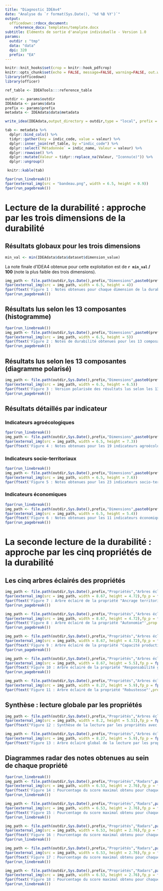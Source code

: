 ```yaml
---
title: "Diagnostic IDEAv4"
date: "Analyse du `r format(Sys.Date(), '%d %B %Y')`"
output: 
  officedown::rdocx_document:
    reference_docx: templates/template.docx
subtitle: Eléments de sortie d'analyse individuelle - Version 1.0
params:
  outdir : "tmp"
  data: "data"
  dpi: 320
  prefix: "EA"
---
```


```r
knitr::knit_hooks$set(crop = knitr::hook_pdfcrop)
knitr::opts_chunk$set(echo = FALSE, message=FALSE, warning=FALSE, out.width = "100%", fig.align = "center",crop = TRUE, dpi = params$dpi)
library(officedown)
library(officer)
```

```r
ref_table <- IDEATools:::reference_table
```

```r
outdir <- params$outdir
IDEAdata <- params$data
prefix <- params$prefix
metadata <- IDEAdata$data$metadata

write_idea(IDEAdata,output_directory = outdir,type = "local", prefix = prefix,dpi = params$dpi, quiet = TRUE)
```

```r
tab <- metadata %>%
  dplyr::bind_cols() %>% 
  tidyr::gather(key = indic_code, value = valeur) %>%
  dplyr::inner_join(ref_table, by ="indic_code") %>%
  dplyr::select(`Métadonnée` = indic_name, Valeur = valeur) %>%
  dplyr::rowwise() %>%
  dplyr::mutate(Valeur = tidyr::replace_na(Valeur, "Iconnu(e)")) %>% 
  dplyr::ungroup()

 knitr::kable(tab)
```

```r
fpar(run_linebreak())
fpar(external_img(src = "bandeau.png", width = 6.5, height = 0.9))
fpar(run_pagebreak())
```

# Lecture de la durabilité : approche par les trois dimensions de la durabilité

## Résultats globaux pour les trois dimensions

```r
min_val <- min(IDEAdata$data$dataset$dimension_value)
```

La note finale d'IDEA4 obtenue pour cette exploitation est de **`r min_val` / 100** (note la plus faible des trois dimensions).

```r
img_path <- file.path(outdir,Sys.Date(),prefix,"Dimensions",paste0(prefix,"_","Dimensions.png"))
fpar(external_img(src = img_path, width = 6.5, height = 4))
fpar(ftext('Figure 1 : Notes obtenues pour chaque dimension de la durabilité',prop = fp_text(italic = TRUE)), fp_p = fp_par(padding = 20,text.align = "center"))
fpar(run_pagebreak())
```

## Résultats lus selon les 13 composantes (histogramme)

```r
fpar(run_linebreak())
img_path <- file.path(outdir,Sys.Date(),prefix,"Dimensions",paste0(prefix,"_","Composantes.png"))
fpar(external_img(src = img_path, width = 6.5, height = 5))
fpar(ftext('Figure 2 : Notes de durabilité obtenues pour les 13 composantes',prop = fp_text(italic = TRUE)), fp_p = fp_par(padding = 20,text.align = "center"))
fpar(run_pagebreak())
```

## Résultats lus selon les 13 composantes (diagramme polarisé)

```r
img_path <- file.path(outdir,Sys.Date(),prefix,"Dimensions",paste0(prefix,"_","Composantes polarisées.png"))
fpar(external_img(src = img_path, width = 6.5, height = 6.5))
fpar(ftext('Figure 3 : Version polarisée des résultats lus selon les 13 composantes',prop = fp_text(italic = TRUE)), fp_p = fp_par(padding = 20,text.align = "center"))
fpar(run_pagebreak())
```

## Résultats détaillés par indicateur

### Indicateurs agroécologiques

```r
fpar(run_linebreak())
img_path <- file.path(outdir,Sys.Date(),prefix,"Dimensions",paste0(prefix,"_","Indicateurs Agroécologiques.png"))
fpar(external_img(src = img_path, width = 6.5, height = 7.3))
fpar(ftext('Figure 4 : Notes obtenues pour les 19 indicateurs agroécologiques, regroupés par composante',prop = fp_text(italic = TRUE)), fp_p = fp_par(padding = 20,text.align = "center"))
```

### Indicateurs socio-territoriaux

```r
fpar(run_linebreak())
img_path <- file.path(outdir,Sys.Date(),prefix,"Dimensions",paste0(prefix,"_","Indicateurs Socio-Territoriaux.png"))
fpar(external_img(src = img_path, width = 6.5, height = 7.6))
fpar(ftext('Figure 5 : Notes obtenues pour les 23 indicateurs socio-territoriaux, regroupés par composante',prop = fp_text(italic = TRUE)), fp_p = fp_par(padding = 20,text.align = "center"))
```

### Indicateurs économiques

```r
fpar(run_linebreak())
img_path <- file.path(outdir,Sys.Date(),prefix,"Dimensions",paste0(prefix,"_","Indicateurs Economiques.png"))
fpar(external_img(src = img_path, width = 6.5, height = 5.4))
fpar(ftext('Figure 6 : Notes obtenues pour les 11 indicateurs économiques, regroupés par composante',prop = fp_text(italic = TRUE)), fp_p = fp_par(padding = 20,text.align = "center"))
fpar(run_pagebreak())
```

<!---BLOCK_LANDSCAPE_START--->

# La seconde lecture de la durabilité : approche par les cinq propriétés de la durabilité

## Les cinq arbres éclairés des propriétés

```r
img_path <- file.path(outdir,Sys.Date(),prefix,"Propriétés","Arbres éclairés",paste0(prefix,"_","Ancrage Territorial.png"))
fpar(external_img(src = img_path, width = 8.67, height = 4.72),fp_p = fp_par(text.align = "center"))
fpar(ftext('Figure 7 : Arbre éclairé de la propriété "Ancrage territorial"',prop = fp_text(italic = TRUE)), fp_p = fp_par(padding = 20,text.align = "center"))
fpar(run_pagebreak())
```

```r
img_path <- file.path(outdir,Sys.Date(),prefix,"Propriétés","Arbres éclairés",paste0(prefix,"_","Autonomie.png"))
fpar(external_img(src = img_path, width = 8.67, height = 4.72),fp_p = fp_par(text.align = "center"))
fpar(ftext('Figure 8 : Arbre éclairé de la propriété "Autonomie"',prop = fp_text(italic = TRUE)), fp_p = fp_par(padding = 20,text.align = "center"))
fpar(run_pagebreak())
```

```r
img_path <- file.path(outdir,Sys.Date(),prefix,"Propriétés","Arbres éclairés",paste0(prefix,"_","Capacité productive et reproductive de biens et de services.png"))
fpar(external_img(src = img_path, width = 8.67, height = 4.72),fp_p = fp_par(text.align = "center"))
fpar(ftext('Figure 9 : Arbre éclairé de la propriété "Capacité productive et reproductive de biens et de services"',prop = fp_text(italic = TRUE)), fp_p = fp_par(padding = 20,text.align = "center"))
fpar(run_pagebreak())
```

```r
img_path <- file.path(outdir,Sys.Date(),prefix,"Propriétés","Arbres éclairés",paste0(prefix,"_","Responsabilité globale.png"))
fpar(external_img(src = img_path, width = 8.67, height = 5.5),fp_p = fp_par(text.align = "center"))
fpar(ftext('Figure 10 : Arbre éclairé de la propriété "Responsabilité globale"',prop = fp_text(italic = TRUE)), fp_p = fp_par(padding = 20,text.align = "center"))
fpar(run_pagebreak())
```

```r
img_path <- file.path(outdir,Sys.Date(),prefix,"Propriétés","Arbres éclairés",paste0(prefix,"_","Robustesse.png"))
fpar(external_img(src = img_path, width = 8.27, height = 5.9),fp_p = fp_par(text.align = "center"))
fpar(ftext('Figure 11 : Arbre éclairé de la propriété "Robustesse"',prop = fp_text(italic = TRUE)), fp_p = fp_par(padding = 20,text.align = "center"))
```

## Synthèse : lecture globale par les propriétés

```r
img_path <- file.path(outdir,Sys.Date(),prefix,"Propriétés","Arbres éclairés",paste0(prefix,"_","Arbre synthétique.png"))
fpar(external_img(src = img_path, width = 8.2, height = 5.51),fp_p = fp_par(text.align = "center"))
fpar(ftext("Figure 12 : Synthèse de la lecture par les propriétés avec un focus sur les premières branches d'agrégation",prop = fp_text(italic = TRUE)), fp_p = fp_par(padding = 20,text.align = "center"))
```

```r
img_path <- file.path(outdir,Sys.Date(),prefix,"Propriétés","Arbres éclairés",paste0(prefix,"_","Arbre global.png"))
fpar(external_img(src = img_path, width = 8.27, height = 5.9),fp_p = fp_par(text.align = "center"))
fpar(ftext("Figure 13 : Arbre éclairé global de la lecture par les propriétés",prop = fp_text(italic = TRUE)), fp_p = fp_par(padding = 20,text.align = "center"))
```

<!---BLOCK_LANDSCAPE_STOP--->

## Diagrammes radar des notes obtenues au sein de chaque propriété

```r
fpar(run_linebreak())
img_path <- file.path(outdir,Sys.Date(),prefix,"Propriétés","Radars",paste0(prefix,"_","Ancrage Territorial.png"))
fpar(external_img(src = img_path, width = 6.53, height = 2.76),fp_p = fp_par(text.align = "center"))
fpar(ftext('Figure 14 : Pourcentage du score maximal obtenu pour chaque indicateur rattaché à la propriété "Angrage territorial"',prop = fp_text(italic = TRUE)), fp_p = fp_par(padding = 20,text.align = "center"))
fpar(run_linebreak())
```

```r
img_path <- file.path(outdir,Sys.Date(),prefix,"Propriétés","Radars",paste0(prefix,"_","Autonomie.png"))
fpar(external_img(src = img_path, width = 6.53, height = 2.76),fp_p = fp_par(text.align = "center"))
fpar(ftext('Figure 15 : Pourcentage du score maximal obtenu pour chaque indicateur rattaché à la propriété "Autonomie"',prop = fp_text(italic = TRUE)), fp_p = fp_par(padding = 20,text.align = "center"))
fpar(run_linebreak())
```

```r
img_path <- file.path(outdir,Sys.Date(),prefix,"Propriétés","Radars",paste0(prefix,"_","Capacité productive et reproductive de biens et de services.png"))
fpar(external_img(src = img_path, width = 6.53, height = 2.76),fp_p = fp_par(text.align = "center"))
fpar(ftext('Figure 16 : Pourcentage du score maximal obtenu pour chaque indicateur rattaché à la propriété "Capacité productive et reproductive de biens et de services"',prop = fp_text(italic = TRUE)), fp_p = fp_par(padding = 20,text.align = "center"))
fpar(run_linebreak())
```

```r
img_path <- file.path(outdir,Sys.Date(),prefix,"Propriétés","Radars",paste0(prefix,"_","Responsabilité globale.png"))
fpar(external_img(src = img_path, width = 6.53, height = 2.76),fp_p = fp_par(text.align = "center"))
fpar(ftext('Figure 17 : Pourcentage du score maximal obtenu pour chaque indicateur rattaché à la propriété "Responsabilité globale"',prop = fp_text(italic = TRUE)), fp_p = fp_par(padding = 20,text.align = "center"))
fpar(run_linebreak())
```

```r
img_path <- file.path(outdir,Sys.Date(),prefix,"Propriétés","Radars",paste0(prefix,"_","Robustesse.png"))
fpar(external_img(src = img_path, width = 6.53, height = 2.76),fp_p = fp_par(text.align = "center"))
fpar(ftext('Figure 18 : Pourcentage du score maximal obtenu pour chaque indicateur rattaché à la propriété "Robustesse"',prop = fp_text(italic = TRUE)), fp_p = fp_par(padding = 20,text.align = "center"))
fpar(run_linebreak())
```
